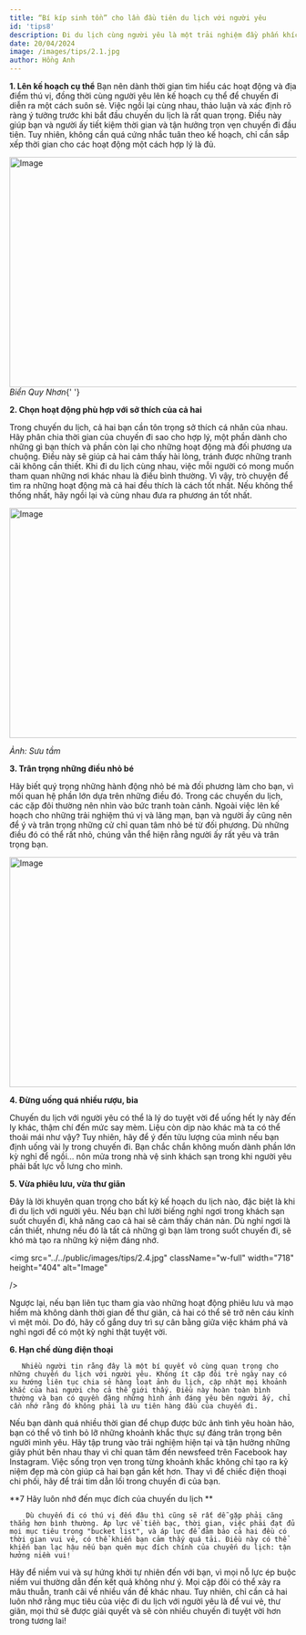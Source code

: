 ```yaml
---
title: “Bí kíp sinh tồn” cho lần đầu tiên du lịch với người yêu
id: 'tips8'
description: Đi du lịch cùng người yêu là một trải nghiệm đầy phấn khích, nhưng cũng chứa đựng nhiều thử thách mà không phải cặp đôi nào cũng có thể vượt qua. Vì vậy, không ít cặp đôi đã chia tay ngay sau lần đầu tiên du lịch cùng nhau. Bài viết dưới đây sẽ chia sẻ với bạn một số bí quyết giúp hai bạn có thể tận hưởng chuyến du lịch đầu tiên một cách trọn vẹn nhất.
date: 20/04/2024
image: /images/tips/2.1.jpg
author: Hồng Anh
---
```


**1. Lên kế hoạch cụ thể**
Bạn nên dành thời gian tìm hiểu các hoạt động và địa điểm thú vị, đồng thời cùng người yêu lên kế hoạch cụ thể để chuyến đi diễn ra một cách suôn sẻ. Việc ngồi lại cùng nhau, thảo luận và xác định rõ ràng ý tưởng trước khi bắt đầu chuyến du lịch là rất quan trọng. Điều này giúp bạn và người ấy tiết kiệm thời gian và tận hưởng trọn vẹn chuyến đi đầu tiên. Tuy nhiên, không cần quá cứng nhắc tuân theo kế hoạch, chỉ cần sắp xếp thời gian cho các hoạt động một cách hợp lý là đủ.

<img
	src="../../public/images/tips/2.1.jpg"
	className="w-full"
	width="718"
	height="404"
	alt="Image"
/>
*Biển Quy Nhơn*{' '}

**2. Chọn hoạt động phù hợp với sở thích của cả hai**

Trong chuyến du lịch, cả hai bạn cần tôn trọng sở thích cá nhân của nhau. Hãy phân chia thời gian của chuyến đi sao cho hợp lý, một phần dành cho những gì bạn thích và phần còn lại cho những hoạt động mà đối phương ưa chuộng. Điều này sẽ giúp cả hai cảm thấy hài lòng, tránh được những tranh cãi không cần thiết. Khi đi du lịch cùng nhau, việc mỗi người có mong muốn tham quan những nơi khác nhau là điều bình thường. Vì vậy, trò chuyện để tìm ra những hoạt động mà cả hai đều thích là cách tốt nhất. Nếu không thể thống nhất, hãy ngồi lại và cùng nhau đưa ra phương án tốt nhất.

<img
	src="../../public/images/tips/2.2.jpg"
	className="w-full"
	width="718"
	height="404"
	alt="Image"
/>

_Ảnh: Sưu tầm_

**3. Trân trọng những điều nhỏ bé**

Hãy biết quý trọng những hành động nhỏ bé mà đối phương làm cho bạn, vì mối quan hệ phần lớn dựa trên những điều đó. Trong các chuyến du lịch, các cặp đôi thường nên nhìn vào bức tranh toàn cảnh. Ngoài việc lên kế hoạch cho những trải nghiệm thú vị và lãng mạn, bạn và người ấy cũng nên để ý và trân trọng những cử chỉ quan tâm nhỏ bé từ đối phương. Dù những điều đó có thể rất nhỏ, chúng vẫn thể hiện rằng người ấy rất yêu và trân trọng bạn.

<img
	src="../../public/images/tips/2.3.webp"
	className="w-full"
	width="718"
	height="404"
	alt="Image"
/>

**4. Đừng uống quá nhiều rượu, bia**

Chuyến du lịch với người yêu có thể là lý do tuyệt vời để uống hết ly này đến ly khác, thậm chí đến mức say mèm. Liệu còn dịp nào khác mà ta có thể thoải mái như vậy?
Tuy nhiên, hãy để ý đến tửu lượng của mình nếu bạn định uống vài ly trong chuyến đi. Bạn chắc chắn không muốn dành phần lớn kỳ nghỉ để ngồi… nôn mửa trong nhà vệ sinh khách sạn trong khi người yêu phải bất lực vỗ lưng cho mình.

**5. Vừa phiêu lưu, vừa thư giãn**

Đây là lời khuyên quan trọng cho bất kỳ kế hoạch du lịch nào, đặc biệt là khi đi du lịch với người yêu. Nếu bạn chỉ lười biếng nghỉ ngơi trong khách sạn suốt chuyến đi, khả năng cao cả hai sẽ cảm thấy chán nản. Dù nghỉ ngơi là cần thiết, nhưng nếu đó là tất cả những gì bạn làm trong suốt chuyến đi, sẽ khó mà tạo ra những kỷ niệm đáng nhớ.

<img
src="../../public/images/tips/2.4.jpg"
className="w-full"
width="718"
height="404"
alt="Image"

/>

Ngược lại, nếu bạn liên tục tham gia vào những hoạt động phiêu lưu và mạo hiểm mà không dành thời gian để thư giãn, cả hai có thể sẽ trở nên cáu kỉnh vì mệt mỏi. Do đó, hãy cố gắng duy trì sự cân bằng giữa việc khám phá và nghỉ ngơi để có một kỳ nghỉ thật tuyệt vời.

**6. Hạn chế dùng điện thoại**

       Nhiều người tin rằng đây là một bí quyết vô cùng quan trọng cho những chuyến du lịch với người yêu. Không ít cặp đôi trẻ ngày nay có xu hướng liên tục chia sẻ hàng loạt ảnh du lịch, cập nhật mọi khoảnh khắc của hai người cho cả thế giới thấy. Điều này hoàn toàn bình thường và bạn có quyền đăng những hình ảnh đáng yêu bên người ấy, chỉ cần nhớ rằng đó không phải là ưu tiên hàng đầu của chuyến đi.

Nếu bạn dành quá nhiều thời gian để chụp được bức ảnh tình yêu hoàn hảo, bạn có thể vô tình bỏ lỡ những khoảnh khắc thực sự đáng trân trọng bên người mình yêu. Hãy tập trung vào trải nghiệm hiện tại và tận hưởng những giây phút bên nhau thay vì chỉ quan tâm đến newsfeed trên Facebook hay Instagram. Việc sống trọn vẹn trong từng khoảnh khắc không chỉ tạo ra kỷ niệm đẹp mà còn giúp cả hai bạn gắn kết hơn. Thay vì để chiếc điện thoại chi phối, hãy để trái tim dẫn lối trong chuyến đi của bạn.

**7 Hãy luôn nhớ đến mục đích của chuyến du lịch **

        Dù chuyến đi có thú vị đến đâu thì cũng sẽ rất dễ gặp phải căng thẳng hơn bình thường. Áp lực về tiền bạc, thời gian, việc phải đạt đủ mọi mục tiêu trong "bucket list", và áp lực để đảm bảo cả hai đều có thời gian vui vẻ, có thể khiến bạn cảm thấy quá tải. Điều này có thể khiến bạn lạc hậu nếu bạn quên mục đích chính của chuyến du lịch: tận hưởng niềm vui!

Hãy để niềm vui và sự hứng khởi tự nhiên đến với bạn, vì mọi nỗ lực ép buộc niềm vui thường dẫn đến kết quả không như ý. Mọi cặp đôi có thể xảy ra mâu thuẫn, tranh cãi về nhiều vấn đề khác nhau. Tuy nhiên, chỉ cần cả hai luôn nhớ rằng mục tiêu của việc đi du lịch với người yêu là để vui vẻ, thư giãn, mọi thứ sẽ được giải quyết và sẽ còn nhiều chuyến đi tuyệt vời hơn trong tương lai!
